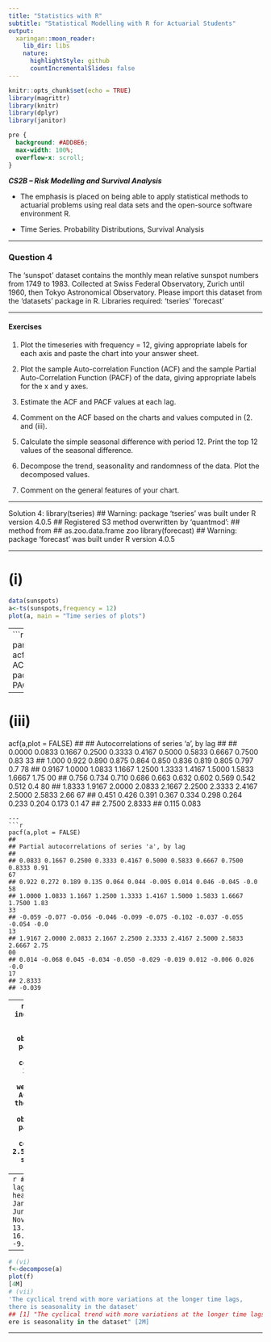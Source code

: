 ```yaml
---
title: "Statistics with R"
subtitle: "Statistical Modelling with R for Actuarial Students"
output:
  xaringan::moon_reader:
    lib_dir: libs
    nature:
      highlightStyle: github
      countIncrementalSlides: false
---
```


```r
knitr::opts_chunk$set(echo = TRUE)
library(magrittr)
library(knitr)
library(dplyr)
library(janitor)


```

```css
pre {
  background: #ADD8E6;
  max-width: 100%;
  overflow-x: scroll;
}
```

***CS2B – Risk Modelling and Survival Analysis ***


* The emphasis is placed on being able to apply statistical methods to actuarial problems using real data sets and the open-source software environment R. 

* Time Series. Probability Distributions, Survival Analysis

---

### Question 4

The ‘sunspot’ dataset contains the monthly mean relative sunspot numbers from 1749 to 1983. 
Collected at Swiss Federal Observatory, Zurich until 1960, then Tokyo Astronomical 
Observatory. Please import this dataset from the ‘datasets’ package in R.
Libraries required:
‘tseries’
‘forecast’

---

#### Exercises 
1. Plot the timeseries with frequency = 12, giving appropriate labels for each axis and paste 
the chart into your answer sheet. 

2.  Plot the sample Auto-correlation Function (ACF) and the sample Partial Auto-Correlation 
Function (PACF) of the data, giving appropriate labels for the x and y axes. 

3.   Estimate the ACF and PACF values at each lag. 

4.   Comment on the ACF based on the charts and values computed in (2.  and (iii). 

5.  Calculate the simple seasonal difference with period 12. Print the top 12 values of the 
seasonal difference. 

6.  Decompose the trend, seasonality and randomness of the data. Plot the decomposed values.

7. Comment on the general features of your chart. 

---

Solution 4:
library(tseries)
## Warning: package 'tseries' was built under R version 4.0.5
## Registered S3 method overwritten by 'quantmod':
## method from
## as.zoo.data.frame zoo
library(forecast)
## Warning: package 'forecast' was built under R version 4.0.5

---

# (i)
```r
data(sunspots)
a<-ts(sunspots,frequency = 12)
plot(a, main = "Time series of plots")
```
---
```r
#(ii)
par(mfrow=c(1,2))
acf(a,main="Sample ACF")
pacf(a,main="Sample PACF")
[5M]

---

# (iii)
acf(a,plot = FALSE)
## 
## Autocorrelations of series 'a', by lag
## 
## 0.0000 0.0833 0.1667 0.2500 0.3333 0.4167 0.5000 0.5833 0.6667 0.7500 0.83
33 
## 1.000 0.922 0.890 0.875 0.864 0.850 0.836 0.819 0.805 0.797 0.7
78 
## 0.9167 1.0000 1.0833 1.1667 1.2500 1.3333 1.4167 1.5000 1.5833 1.6667 1.75
00 
## 0.756 0.734 0.710 0.686 0.663 0.632 0.602 0.569 0.542 0.512 0.4
80 
## 1.8333 1.9167 2.0000 2.0833 2.1667 2.2500 2.3333 2.4167 2.5000 2.5833 2.66
67 
## 0.451 0.426 0.391 0.367 0.334 0.298 0.264 0.233 0.204 0.173 0.1
47 
## 2.7500 2.8333 
## 0.115 0.083

```
---
```r

pacf(a,plot = FALSE)
## 
## Partial autocorrelations of series 'a', by lag
## 
## 0.0833 0.1667 0.2500 0.3333 0.4167 0.5000 0.5833 0.6667 0.7500 0.8333 0.91
67 
## 0.922 0.272 0.189 0.135 0.064 0.044 -0.005 0.014 0.046 -0.045 -0.0
58 
## 1.0000 1.0833 1.1667 1.2500 1.3333 1.4167 1.5000 1.5833 1.6667 1.7500 1.83
33 
## -0.059 -0.077 -0.056 -0.046 -0.099 -0.075 -0.102 -0.037 -0.055 -0.054 -0.0
13 
## 1.9167 2.0000 2.0833 2.1667 2.2500 2.3333 2.4167 2.5000 2.5833 2.6667 2.75
00 
## 0.014 -0.068 0.045 -0.034 -0.050 -0.029 -0.019 0.012 -0.006 0.026 -0.0
17 
## 2.8333 
## -0.039 

```
---
```r

# (iv)
'The ACF indicates that there is correlation between an observation and
the past observations. There is a correlation beyond 2.5 years but it keeps g
etting weaker'
## [1] "The ACF indicates that there is correlation between an observation and the past observations. There is a correlation beyond 2.5 years but it keep
s getting weaker" [2M]
```
---
```r
# (v)
s<-diff(a, lag=12,differences=1)
head(s,12) [2M]
## Jan Feb Mar Apr May Jun Jul Aug Sep Oct Nov Dec
## 2 15.3 13.3 19.2 32.6 5.0 16.5 -9.4 36.7 15.3 -9.8 -95.3 -9.8
```
---
```r
# (vi)
f<-decompose(a)
plot(f)
[4M]
# (vii)
'The cyclical trend with more variations at the longer time lags, 
there is seasonality in the dataset'
## [1] "The cyclical trend with more variations at the longer time lags, \nth
ere is seasonality in the dataset" [2M]
```
---
